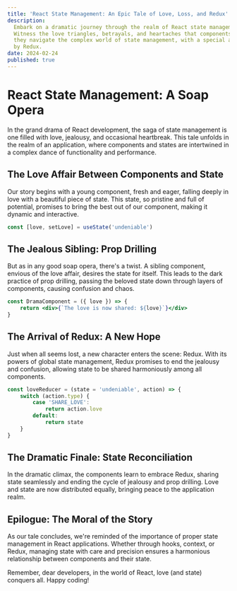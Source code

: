 ```yaml
---
title: 'React State Management: An Epic Tale of Love, Loss, and Redux'
description:
  Embark on a dramatic journey through the realm of React state management.
  Witness the love triangles, betrayals, and heartaches that components face as
  they navigate the complex world of state management, with a special appearance
  by Redux.
date: 2024-02-24
published: true
---
```


# React State Management: A Soap Opera

In the grand drama of React development, the saga of state management is one
filled with love, jealousy, and occasional heartbreak. This tale unfolds in the
realm of an application, where components and states are intertwined in a
complex dance of functionality and performance.

## The Love Affair Between Components and State

Our story begins with a young component, fresh and eager, falling deeply in love
with a beautiful piece of state. This state, so pristine and full of potential,
promises to bring the best out of our component, making it dynamic and
interactive.

```jsx
const [love, setLove] = useState('undeniable')
```

## The Jealous Sibling: Prop Drilling

But as in any good soap opera, there's a twist. A sibling component, envious of
the love affair, desires the state for itself. This leads to the dark practice
of prop drilling, passing the beloved state down through layers of components,
causing confusion and chaos.

```jsx
const DramaComponent = ({ love }) => {
	return <div>{`The love is now shared: ${love}`}</div>
}
```

## The Arrival of Redux: A New Hope

Just when all seems lost, a new character enters the scene: Redux. With its
powers of global state management, Redux promises to end the jealousy and
confusion, allowing state to be shared harmoniously among all components.

```jsx
const loveReducer = (state = 'undeniable', action) => {
	switch (action.type) {
		case 'SHARE_LOVE':
			return action.love
		default:
			return state
	}
}
```

## The Dramatic Finale: State Reconciliation

In the dramatic climax, the components learn to embrace Redux, sharing state
seamlessly and ending the cycle of jealousy and prop drilling. Love and state
are now distributed equally, bringing peace to the application realm.

## Epilogue: The Moral of the Story

As our tale concludes, we're reminded of the importance of proper state
management in React applications. Whether through hooks, context, or Redux,
managing state with care and precision ensures a harmonious relationship between
components and their state.

Remember, dear developers, in the world of React, love (and state) conquers all.
Happy coding!
